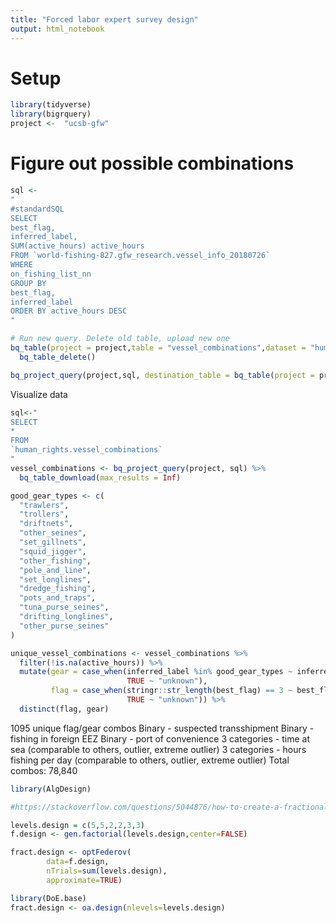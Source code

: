 ```yaml
---
title: "Forced labor expert survey design"
output: html_notebook
---
```


# Setup

```r
library(tidyverse)
library(bigrquery)
project <-  "ucsb-gfw"
```

# Figure out possible combinations

```r
sql <-
"
#standardSQL
SELECT
best_flag,
inferred_label,
SUM(active_hours) active_hours
FROM `world-fishing-827.gfw_research.vessel_info_20180726`
WHERE
on_fishing_list_nn
GROUP BY
best_flag,
inferred_label
ORDER BY active_hours DESC
"

# Run new query. Delete old table, upload new one
bq_table(project = project,table = "vessel_combinations",dataset = "human_rights") %>% 
  bq_table_delete()

bq_project_query(project,sql, destination_table = bq_table(project = project,table = "vessel_combinations",dataset = "human_rights"),use_legacy_sql = FALSE, allowLargeResults = TRUE)
```

Visualize data

```r
sql<-"
SELECT
*
FROM
`human_rights.vessel_combinations`
"
vessel_combinations <- bq_project_query(project, sql) %>%
  bq_table_download(max_results = Inf)

good_gear_types <- c(
  "trawlers",
  "trollers",
  "driftnets",
  "other_seines",
  "set_gillnets",
  "squid_jigger",
  "other_fishing",
  "pole_and_line",
  "set_longlines",
  "dredge_fishing",
  "pots_and_traps",
  "tuna_purse_seines",
  "drifting_longlines",
  "other_purse_seines"
)

unique_vessel_combinations <- vessel_combinations %>%
  filter(!is.na(active_hours)) %>%
  mutate(gear = case_when(inferred_label %in% good_gear_types ~ inferred_label,
                          TRUE ~ "unknown"),
         flag = case_when(stringr::str_length(best_flag) == 3 ~ best_flag,
                          TRUE ~ "unknown")) %>%
  distinct(flag, gear)
```

1095 unique flag/gear combos
Binary - suspected transshipment
Binary - fishing in foreign EEZ
Binary - port of convenience
3 categories - time at sea (comparable to others, outlier, extreme outlier)
3 categories - hours fishing per day (comparable to others, outlier, extreme outlier)
Total combos: 78,840

```r
library(AlgDesign)

#https://stackoverflow.com/questions/5044876/how-to-create-a-fractional-factorial-design-in-r

levels.design = c(5,5,2,2,3,3)
f.design <- gen.factorial(levels.design,center=FALSE)

fract.design <- optFederov(
        data=f.design,
        nTrials=sum(levels.design),
        approximate=TRUE)

library(DoE.base)
fract.design <- oa.design(nlevels=levels.design)
```

